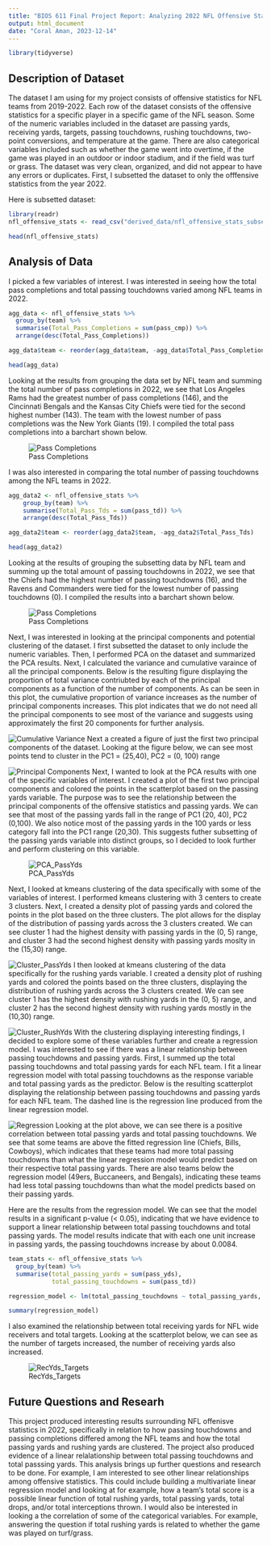 ```yaml
---
title: "BIOS 611 Final Project Report: Analyzing 2022 NFL Offensive Statistics"
output: html_document
date: "Coral Aman, 2023-12-14"
---
```


```r
library(tidyverse)
```

## Description of Dataset
The dataset I am using for my project consists of offensive statistics for NFL teams from 2019-2022. Each row of the dataset consists of the offensive statistics for a specific player in a specific game of the NFL season. Some of the numeric variables included in the dataset are passing yards, receiving yards, targets, passing touchdowns, rushing touchdowns, two-point conversions, and temperature at the game. There are also categorical variables included such as whether the game went into overtime, if the game was played in an outdoor or indoor stadium, and if the field was turf or grass. The dataset was very clean, organized, and did not appear to have any errors or duplicates. First, I subsetted the dataset to only the offfensive statistics from the year 2022. 

Here is subsetted dataset: 
```r
library(readr)
nfl_offensive_stats <- read_csv("derived_data/nfl_offensive_stats_subset.csv")
```


```r
head(nfl_offensive_stats)
```


## Analysis of Data

I picked a few variables of interest. I was interested in seeing how the total pass completions and total passing touchdowns varied among NFL teams in 2022. 

```r

agg_data <- nfl_offensive_stats %>%
  group_by(team) %>%
  summarise(Total_Pass_Completions = sum(pass_cmp)) %>%
  arrange(desc(Total_Pass_Completions))

agg_data$team <- reorder(agg_data$team, -agg_data$Total_Pass_Completions)

```

```r
head(agg_data)
```

Looking at the results from grouping the data set by NFL team and summing the total number of pass completions in 2022, we see that Los Angeles Rams had the greatest number of pass completions (146), and the Cincinnati Bengals and the Kansas City Chiefs were tied for the second highest number (143). The team with the lowest number of pass completions was the New York Giants (19). I compiled the total pass completions into a barchart shown below. 

![Pass Completions](figures/pass_completions.png)

I was also interested in comparing the total number of passing touchdowns among the NFL teams in 2022. 

```r
agg_data2 <- nfl_offensive_stats %>%
	group_by(team) %>%
	summarise(Total_Pass_Tds = sum(pass_td)) %>%
	arrange(desc(Total_Pass_Tds))

agg_data2$team <- reorder(agg_data2$team, -agg_data2$Total_Pass_Tds)
```

```r
head(agg_data2)
```

Looking at the results of grouping the subsetting data by NFL team and summing up the total amount of passing touchdowns in 2022, we see that the Chiefs had the highest number of passing touchdowns (16), and the Ravens and Commanders were tied for the lowest number of passing touchdowns (0). I compiled the results into a barchart shown below. 

![Pass Completions](figures/pass_touchdowns.png)

Next, I was interested in looking at the principal components and potential clustering of the dataset. 
I first subsetted the dataset to only include the numeric variables. Then, I performed PCA on the dataset and summarized the PCA results. Next, I calculated the variance and cumulative varaince of all the principal components. Below is the resulting figure displaying the proportion of total variance contriubted by each of the principal components as a function of the number of components. As can be seen in this plot, the cumulative proportion of variance increases as the number of principal components increases. This plot indicates that we do not need all the principal components to see most of the variance and suggests using approximately the first 20 components for further analysis.

![Cumulative Variance](figures/NFL_explained_variance.png)
Next a created a figure of just the first two principal components of the dataset. Looking at the figure below, we can see most points tend to cluster in the PC1 = (25,40), PC2 = (0, 100)
range

![Principal Components](figures/NFL_principle_components.png)
Next, I wanted to look at the PCA results with one of the specific variables of interest. I created a plot of the first two principal components and colored the points in the scatterplot based on the passing yards variable. The purpose was to see the relationship between the principal components of the offensive statistics and passing yards. We can see that most of the passing yards fall in the range of PC1 (20, 40), PC2 (0,100). We also notice most of the passing yards in the 100 yards or less category fall into the PC1 range (20,30). This suggests futher subsetting of the passing yards variable into distinct groups, so I decided to look further and perform clustering on this variable. 

![PCA_PassYds](figures/NFL_principle_components_pass_yds.png)

Next, I looked at kmeans clustering of the data specifically with some of the variables of interest. I performed kmeans clustering with 3 centers to create 3 clusters. Next, I created a density plot of passing yards and colored the points in the plot based on the three clusters. The plot allows for the display of the distribution of passing yards across the 3 clusters created. We can see cluster 1 had the highest density with passing yards in the (0, 5) range, and cluster 3 had the second highest density with passing yards moslty in the (15,30) range. 

![Cluster_PassYds](figures/Clustering_PassingYards.png)
I then looked at kmeans clustering of the data specifically for the rushing yards variable. I created a density plot of rushing yards and colored the points based on the three clusters, displaying the distribution of rushing yards across the 3 clusters created. We can see cluster 1 has the highest density with rushing yards in the (0, 5) range, and cluster 2 has the second highest density with rushing yards mostly in the (10,30) range. 

![Cluster_RushYds](figures/Clustering_RushingYards.png)
With the clustering displaying interesting findings, I decided to explore some of these variables further and create a regression model. I was interested to see if there was a linear relationship between passing touchdowns and passing yards. First, I summed up the total passing touchdowns and total passing yards for each NFL team. I fit a linear regression model with total passing touchdowns as the response variable and total passing yards as the predictor. Below is the resulting scatterplot displaying the relationship between passing touchdowns and passing yards for each NFL team. The dashed line is the regression line produced from the linear regression model. 

![Regression](figures/regression_PassTd_PassYds.png)
Looking at the plot above, we can see there is a positive correlation between total passing yards and total passing touchdowns. We see that some teams are above the fitted regression line (Chiefs, Bills, Cowboys), which indicates that these teams had more total passing touchdowns than what the linear regression model would predict based on their respective total passing yards. There are also teams below the regression model (49ers, Buccaneers, and Bengals), indicating these teams had less total passing touchdowns than what the model predicts based on their passing yards. 

Here are the results from the regression model. We can see that the model results in a significant p-value (< 0.05), indicating that we have evidence to support a linear relationship between total passing touchdowns and total passing yards. The model results indicate that with each one unit increase in passing yards, the passing touchdowns increase by about 0.0084. 

```r

team_stats <- nfl_offensive_stats %>%
  group_by(team) %>%
  summarise(total_passing_yards = sum(pass_yds),
            total_passing_touchdowns = sum(pass_td))

regression_model <- lm(total_passing_touchdowns ~ total_passing_yards, data = team_stats)

summary(regression_model)
```

I also examined the relationship between total receiving yards for NFL wide receivers and total targets. Looking at the scatterplot below, we can see as the number of targets increased, the number of receiving yards also increased. 


![RecYds_Targets](figures/RecYds_Targets.png)

## Future Questions and Researh 
This project produced interesting results surrounding NFL offenisve statistics in 2022, specifically in relation to how passing touchdowns and passing completions differed among the NFL teams and how the total passing yards and rushing yards are clustered. The project also produced evidence of a linear relalationship between total passing touchdowns and total passsing yards. This analysis brings up further questions and research to be done. For example, I am interested to see other linear relationships among offensive statistics. This could include building a multivariate linear regression model and looking at for example, how a team's total score is a possible linear function of total rushing yards, total passing yards, total drops, and/or total interceptions thrown. I would also be interested in looking a the correlation of some of the categorical variables. For example, answering the question if total rushing yards is related to whether the game was played on turf/grass. 




